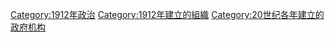 {{Cat topic in year|topic=建立政府機構|year=1912}}

[[Category:1912年政治|Category:1912年政治]]
[[Category:1912年建立的組織|Category:1912年建立的組織]]
[[Category:20世纪各年建立的政府机构|Category:20世纪各年建立的政府机构]]